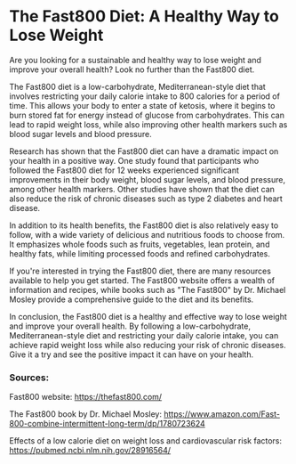 # The Fast800 Diet: A Healthy Way to Lose Weight

Are you looking for a sustainable and healthy way to lose weight and improve your overall health? Look no further than the Fast800 diet.

The Fast800 diet is a low-carbohydrate, Mediterranean-style diet that involves restricting your daily calorie intake to 800 calories for a period of time. This allows your body to enter a state of ketosis, where it begins to burn stored fat for energy instead of glucose from carbohydrates. This can lead to rapid weight loss, while also improving other health markers such as blood sugar levels and blood pressure.

Research has shown that the Fast800 diet can have a dramatic impact on your health in a positive way. One study found that participants who followed the Fast800 diet for 12 weeks experienced significant improvements in their body weight, blood sugar levels, and blood pressure, among other health markers. Other studies have shown that the diet can also reduce the risk of chronic diseases such as type 2 diabetes and heart disease.

In addition to its health benefits, the Fast800 diet is also relatively easy to follow, with a wide variety of delicious and nutritious foods to choose from. It emphasizes whole foods such as fruits, vegetables, lean protein, and healthy fats, while limiting processed foods and refined carbohydrates.

If you're interested in trying the Fast800 diet, there are many resources available to help you get started. The Fast800 website offers a wealth of information and recipes, while books such as "The Fast800" by Dr. Michael Mosley provide a comprehensive guide to the diet and its benefits.

In conclusion, the Fast800 diet is a healthy and effective way to lose weight and improve your overall health. By following a low-carbohydrate, Mediterranean-style diet and restricting your daily calorie intake, you can achieve rapid weight loss while also reducing your risk of chronic diseases. Give it a try and see the positive impact it can have on your health.

### Sources:
Fast800 website: https://thefast800.com/

The Fast800 book by Dr. Michael Mosley: https://www.amazon.com/Fast-800-combine-intermittent-long-term/dp/1780723624

Effects of a low calorie diet on weight loss and cardiovascular risk factors: https://pubmed.ncbi.nlm.nih.gov/28916564/